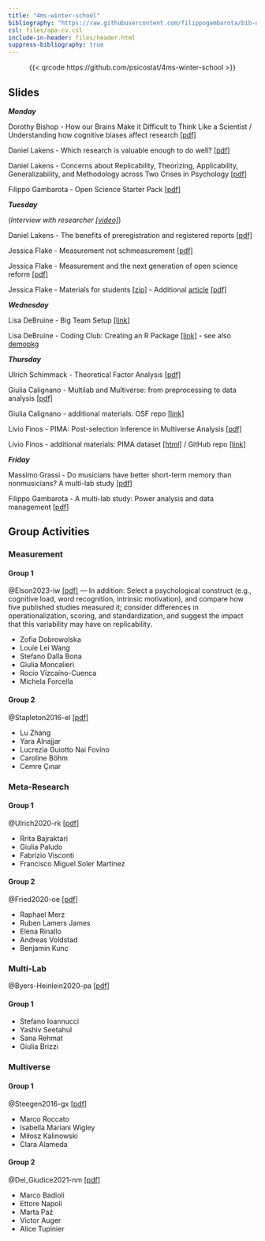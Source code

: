 ```yaml
---
title: "4ms-winter-school"
bibliography: "https://raw.githubusercontent.com/filippogambarota/bib-database/main/references.bib"
csl: files/apa-cv.csl
include-in-header: files/header.html
suppress-bibliography: true
---
```


<center>
{{< qrcode https://github.com/psicostat/4ms-winter-school >}}
</center>

## Slides

***Monday***

Dorothy Bishop - How our Brains Make it Difficult to Think Like a Scientist / Understanding how cognitive biases affect research [[pdf]](slides/bishop-2025_WinterSch.pdf){target=_blank}

Daniel Lakens - Which research is valuable enough to do well? [[pdf]](slides/Lakens_4M_17-2-2025_research_worth_doing.pdf){target=_blank}

Daniel Lakens - Concerns about Replicability, Theorizing, Applicability, Generalizability, and Methodology across Two Crises in Psychology [[pdf]](slides/Lakens_4M_17-2-2025_two_crises.pdf){target=_blank}

Filippo Gambarota - Open Science Starter Pack [[pdf]](slides/open-science-starter-pack.pdf){target=_blank}

***Tuesday***

(*Interview with researcher [[video]](https://www.youtube.com/watch?v=ZaNtz76dNSI){target=_blank>}*)

Daniel Lakens - The benefits of preregistration and registered reports [[pdf]](slides/Lakens-4M-18-2-2025-Preregistration.pdf){target=_blank}

Jessica Flake - Measurement not schmeasurement [[pdf]](slides/Flake-Measurement-not-Schmeasurement-WS.pdf){target=_blank}

Jessica Flake - Measurement and the next generation of open science reform [[pdf]](slides/Flake-Next-Generation-Methodological-Reform.pdf){target=_blank}

Jessica Flake - Materials for students [[zip]](slides/Flake-Materials-for-Students.zip) - Additional <a href="https://journals.sagepub.com/doi/full/10.1037/a0025704?casa_token=BoBrPoMWDLUAAAAA%3ANVr0QjH8E8pdET0XITdv_L70euQNUqSN6mBkc8UNWuiJWp6K90vdS016Z4m_iSAz7dy_WetWE-ViDQ" target=_blank>article</a> [[pdf]](papers/Gehlbach-and-Brinkworth-2011-Measure-twice.pdf){target=_blank}

***Wednesday***

Lisa DeBruine - Big Team Setup [[link]](https://debruine.github.io/big-team-setup/){target=_blank}

Lisa DeBruine - Coding Club: Creating an R Package [[link]](https://psyteachr.github.io/intro-r-pkgs/){target=_blank} - see also [demopkg](https://psyteachr.github.io/demopkg/){target=_blank}

***Thursday***

Ulrich Schimmack - Theoretical Factor Analysis [[pdf]](slides/Schimmack-Padua-Winter-School-25.pdf){target=_blank}

Giulia Calignano - Multilab and Multiverse: from preprocessing to data analysis [[pdf]](slides/4Ms_Multiverse_calignano.pdf){target=_blank}

Giulia Calignano - additional materials: OSF repo [[link]](https://osf.io/bhuxf/){target=_blank}

Livio Finos - PIMA: Post-selection Inference in Multiverse
Analysis [[pdf]](slides/Finos-PIMA-ws.pdf){target=_blank}

Livio Finos - additional materials: PIMA dataset [[html]](slides/pima_dataset.html){target=_blank} / GitHub repo [[link]](https://github.com/livioivil/pima){target=_blank}

***Friday***

Massimo Grassi - Do musicians have better short-term memory than nonmusicians? A multi-lab study [[pdf]](slides/Grassi-MusiciansMultilab-WS.pdf){target=_blank}

Filippo Gambarota - A multi-lab study: Power analysis and data management [[pdf]](slides/multilab-grassi-power.pdf){target=_blank}


## Group Activities

### Measurement

#### Group 1

@Elson2023-iw [[pdf]](papers/Elson%20et%20al.%202023%20-%20Psychological%20measures%20aren't%20toothbrushes.pdf){target=_blank} — In addition: Select a psychological construct (e.g., cognitive load, word recognition, intrinsic motivation), and compare how five published studies measured it; consider differences in operationalization, scoring, and standardization, and suggest the impact that this variability may have on replicability.

- Zofia Dobrowolska 
- Louie Lei	Wang
- Stefano Dalla Bona
- Giulia Moncalieri
- Rocío	Vizcaíno-Cuenca
- Michela Forcella

#### Group 2

@Stapleton2016-el [[pdf]](papers/Stapleton%20et%20al.%202016%20-%20Construct%20meaning%20in%20multilevel%20settings.pdf){target=_blank}

- Lu Zhang
- Yara Alnajjar
- Lucrezia Guiotto Nai Fovino
- Caroline Böhm
- Cemre	Çınar

### Meta-Research

#### Group 1

@Ulrich2020-rk [[pdf]](papers/Ulrich%20and%20Miller%202020%20-%20Questionable%20research%20practices%20may%20have%20little%20effect%20on%20replicability.pdf){target=_blank}

- Rrita Bajraktari
- Giulia Paludo
- Fabrizio Visconti
- Francisco Miguel Soler Martínez

#### Group 2

@Fried2020-oe [[pdf]](papers/Fried 2020 - Theories and models - What they are, what they are for, and what they are about.pdf){target=_blank}

- Raphael Merz
- Ruben Lamers James
- Elena Rinallo
- Andreas Voldstad
- Benjamin Kunc

### Multi-Lab

@Byers-Heinlein2020-pa [[pdf]](papers/Byers-Heinlein%20et%20al.%202020%20-%20Building%20a%20collaborative%20Psychological%20Science%20-%20Lessons%20learned%20from%20ManyBabies%201.pdf){target=_blank}

#### Group 1

- Stefano Ioannucci
- Yashiv Seetahul
- Sana Rehmat
- Giulia Brizzi

### Multiverse

#### Group 1

@Steegen2016-gx [[pdf]](papers/Steegen%20et%20al.%202016%20-%20Increasing%20Transparency%20Through%20a%20Multiverse%20Analysis.pdf){target=_blank}

- Marco Roccato
- Isabella Mariani Wigley
- Miłosz Kalinowski
- Clara Alameda

#### Group 2

@Del_Giudice2021-nm [[pdf]](papers/Del Giudice and Gangestad 2021 - A traveler’s guide to the multiverse, pitfalls, and a framework for the evaluation of analytic decisions.pdf){target=_blank}

- Marco Badioli
- Ettore Napoli
- Marta Paź
- Victor Auger
- Alice Tupinier
 
